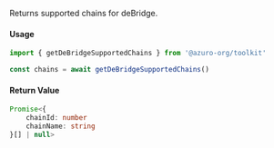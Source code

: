 Returns supported chains for deBridge.

#### Usage

```ts
import { getDeBridgeSupportedChains } from '@azuro-org/toolkit'

const chains = await getDeBridgeSupportedChains()
```

#### Return Value

```ts
Promise<{
    chainId: number
    chainName: string
}[] | null>
```
